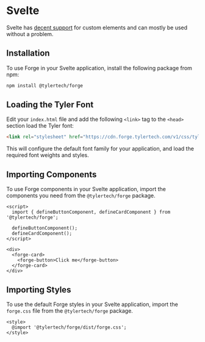 
<Meta title="Frameworks/Svelte" />

# Svelte

Svelte has [decent support](https://custom-elements-everywhere.com/#svelte) for custom elements and can mostly be used without a problem.

## Installation

To use Forge in your Svelte application, install the following package from npm:

```bash
npm install @tylertech/forge
```

## Loading the Tyler Font

Edit your `index.html` file and add the following `<link>` tag to the `<head>` section load the Tyler font:

```html
<link rel="stylesheet" href="https://cdn.forge.tylertech.com/v1/css/tyler-font.css">
```

This will configure the default font family for your application, and load the required font weights and styles.

## Importing Components

To use Forge components in your Svelte application, import the components you need from the `@tylertech/forge` package.

```svelte
<script>
  import { defineButtonComponent, defineCardComponent } from '@tylertech/forge';
  
  defineButtonComponent();
  defineCardComponent();
</script>

<div>
  <forge-card>
    <forge-button>Click me</forge-button>
  </forge-card>
</div>
```

## Importing Styles

To use the default Forge styles in your Svelte application, import the `forge.css` file from the `@tylertech/forge` package.

```svelte
<style>
  @import '@tylertech/forge/dist/forge.css';
</style>
```
